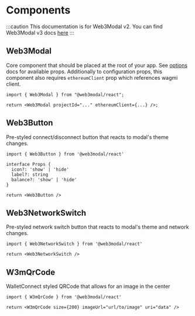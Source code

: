 # Components

:::caution
This documentation is for Web3Modal v2. You can find Web3Modal v3 docs [here](../../../about.mdx)
:::

## Web3Modal

Core component that should be placed at the root of your app. See [options](./options) docs for available props. Additionally to configuration props, this component also requires `ethereumClient` prop which references wagmi client.

```tsx
import { Web3Modal } from "@web3modal/react";

return <Web3Modal projectId="..." ethereumClient={...} />;
```

## Web3Button

Pre-styled connect/disconnect button that reacts to modal's theme changes.

```tsx
import { Web3Button } from '@web3modal/react'

interface Props {
  icon?: 'show' | 'hide'
  label?: string
  balance?: 'show' | 'hide'
}

return <Web3Button />
```

## Web3NetworkSwitch

Pre-styled network switch button that reacts to modal's theme and network changes.

```tsx
import { Web3NetworkSwitch } from '@web3modal/react'

return <Web3NetworkSwitch />
```

## W3mQrCode

WalletConnect styled QRCode that allows for an image in the center

```tsx
import { W3mQrCode } from '@web3modal/react'

return <W3mQrCode size={200} imageUrl="url/to/image" uri="data" />
```
